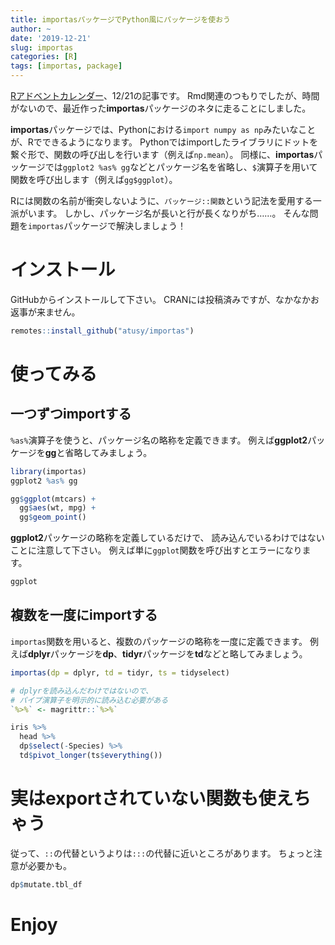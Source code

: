 ```yaml
---
title: importasパッケージでPython風にパッケージを使おう
author: ~
date: '2019-12-21'
slug: importas
categories: [R]
tags: [importas, package]
---
```


[Rアドベントカレンダー](https://qiita.com/advent-calendar/2019/rlang)、12/21の記事です。
Rmd関連のつもりでしたが、時間がないので、最近作った**importas**パッケージのネタに走ることにしました。

**importas**パッケージでは、Pythonにおける`import numpy as np`みたいなことが、Rでできるようになります。
Pythonではimportしたライブラリにドットを繋ぐ形で、関数の呼び出しを行います（例えば`np.mean`）。
同様に、**importas**パッケージでは`ggplot2 %as% gg`などとパッケージ名を省略し、`$`演算子を用いて関数を呼び出します（例えば`gg$ggplot`）。

Rには関数の名前が衝突しないように、`パッケージ::関数`という記法を愛用する一派がいます。
しかし、パッケージ名が長いと行が長くなりがち……。
そんな問題を`importas`パッケージで解決しましょう！

# インストール
 
GitHubからインストールして下さい。
CRANには投稿済みですが、なかなかお返事が来ません。

```r
remotes::install_github("atusy/importas")
```

# 使ってみる

## 一つずつimportする

`%as%`演算子を使うと、パッケージ名の略称を定義できます。
例えば**ggplot2**パッケージを**gg**と省略してみましょう。

```r
library(importas)
ggplot2 %as% gg

gg$ggplot(mtcars) +
  gg$aes(wt, mpg) +
  gg$geom_point()
```

**ggplot2**パッケージの略称を定義しているだけで、
読み込んでいるわけではないことに注意して下さい。
例えば単に`ggplot`関数を呼び出すとエラーになります。

```r
ggplot
```


## 複数を一度にimportする

`importas`関数を用いると、複数のパッケージの略称を一度に定義できます。
例えば**dplyr**パッケージを**dp**、**tidyr**パッケージを**td**などと略してみましょう。

```r
importas(dp = dplyr, td = tidyr, ts = tidyselect)

# dplyrを読み込んだわけではないので、
# パイプ演算子を明示的に読み込む必要がある
`%>%` <- magrittr::`%>%`

iris %>%
  head %>%
  dp$select(-Species) %>%
  td$pivot_longer(ts$everything())
```

# 実はexportされていない関数も使えちゃう

従って、`::`の代替というよりは`:::`の代替に近いところがあります。
ちょっと注意が必要かも。

```r
dp$mutate.tbl_df
```


# Enjoy